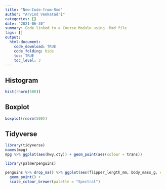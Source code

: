 ```yaml
---
title: "New-Code-from-Rmd"
author: "Arvind Venkatadri"
categories: []
date: "2021-06-30"
summary: Code linked to a Course Module using .Rmd file
tags: []
output:
  html-document:
    code_download: TRUE
    code_folding: hide
    toc: TRUE
    toc_level: 3
---
```


## Histogram

```r

hist(rnorm(500))

```


## Boxplot

```r

boxplot(rnorm(500))

```


## Tidyverse

```r
library(tidyverse)
names(mpg)
mpg %>% ggplot(aes(hwy,cty)) + geom_point(aes(colour = trans))
```
```r
library(palmerpenguins)

penguins %>% drop_na() %>% ggplot(aes(flipper_length_mm, body_mass_g, colour = species)) + 
  geom_point() +
  scale_colour_brewer(palette = "Spectral")
```


